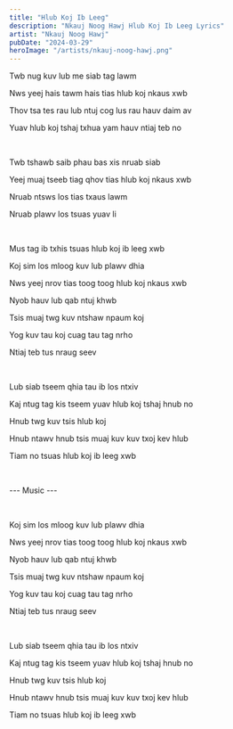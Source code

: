 ```yaml
---
title: "Hlub Koj Ib Leeg"
description: "Nkauj Noog Hawj Hlub Koj Ib Leeg Lyrics"
artist: "Nkauj Noog Hawj"
pubDate: "2024-03-29"
heroImage: "/artists/nkauj-noog-hawj.png"
---
```


Twb nug kuv lub me siab tag lawm

Nws yeej hais tawm hais tias hlub koj nkaus xwb

Thov tsa tes rau lub ntuj cog lus rau hauv daim av

Yuav hlub koj tshaj txhua yam hauv ntiaj teb no

<br />

Twb tshawb saib phau bas xis nruab siab

Yeej muaj tseeb tiag qhov tias hlub koj nkaus xwb

Nruab ntsws los tias txaus lawm

Nruab plawv los tsuas yuav li

<br />

Mus tag ib txhis tsuas hlub koj ib leeg xwb

Koj sim los mloog kuv lub plawv dhia

Nws yeej nrov tias toog toog hlub koj nkaus xwb

Nyob hauv lub qab ntuj khwb

Tsis muaj twg kuv ntshaw npaum koj

Yog kuv tau koj cuag tau tag nrho

Ntiaj teb tus nraug seev

<br />

Lub siab tseem qhia tau ib los ntxiv

Kaj ntug tag kis tseem yuav hlub koj tshaj hnub no

Hnub twg kuv tsis hlub koj

Hnub ntawv hnub tsis muaj kuv kuv txoj kev hlub

Tiam no tsuas hlub koj ib leeg xwb

<br />

--- Music ---

<br />

Koj sim los mloog kuv lub plawv dhia

Nws yeej nrov tias toog toog hlub koj nkaus xwb

Nyob hauv lub qab ntuj khwb

Tsis muaj twg kuv ntshaw npaum koj

Yog kuv tau koj cuag tau tag nrho

Ntiaj teb tus nraug seev

<br />

Lub siab tseem qhia tau ib los ntxiv

Kaj ntug tag kis tseem yuav hlub koj tshaj hnub no

Hnub twg kuv tsis hlub koj

Hnub ntawv hnub tsis muaj kuv kuv txoj kev hlub

Tiam no tsuas hlub koj ib leeg xwb
